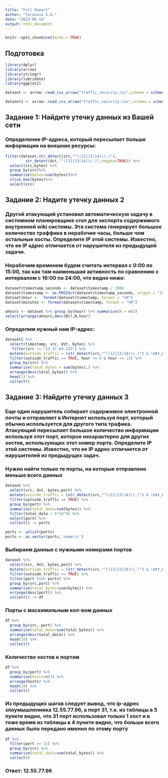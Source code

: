 ---
title: "Full Report"
author: "Tarasova S.A."
date: "2023-06-14"
output: html_document
---

```{r setup, include=FALSE}
knitr::opts_chunk$set(echo = TRUE)
```
## Подготовка
```{r}
library(dplyr)
library(arrow)
library(stringr)
library(lubridate)
library(ggplot2)
```

```{r,warning=FALSE, message=FALSE, error=FALSE}
dataset <- arrow::read_csv_arrow("traffic_security.csv",schema = schema(timestamp=int64(),src=utf8(),dst=utf8(),port=uint32(),bytes=uint32()))
```

```{r,warning=FALSE, message=FALSE, error=FALSE}
dataset1 <- arrow::read_csv_arrow("traffic_security.csv",schema = schema(timestamp=int64(),src=utf8(),dst=utf8(),port=uint32(),bytes=uint32()))
```

## Задание 1: Найдите утечку данных из Вашей сети

### Определение IP-адреса, который пересылает больше информации на внешние ресурсы:

```{r}
filter(dataset,str_detect(src,"^((12|13|14)\\.)"),
         str_detect(dst,"^((12|13|14)\\.)",negate=TRUE)) %>% 
  select(src,bytes) %>%
  group_by(src)%>% 
  summarise(bytes=sum(bytes))%>%
  slice_max(bytes)%>%
  select(src)
```

## Задание 2: Надите утечку данных 2

### Другой атакующий установил автоматическую задачу в системном планировщике cron для экспорта содержимого внутренней wiki системы. Эта система генерирует большое количество траффика в нерабочие часы, больше чем остальные хосты. Определите IP этой системы. Известно, что ее IP адрес отличается от нарушителя из предыдущей задачи.

###  Нерабочим временем будем считать интервал с 0:00 по 15:00, так как там наименьшая активность по сравнению с интервалом с 16:00 по 24:00, что видно ниже:

```{r}
dataset$timestamp_seconds <- dataset$timestamp / 1000
dataset$timestamp <- as.POSIXct(dataset$timestamp_seconds, origin = "1970-01-01", tz = "Europe/Moscow")
dataset$hour <-  format(dataset$timestamp, format = "%H")
dataset$minutes <- format(dataset$timestamp, format = "%M")
```

```{r}
ahours <- dataset %>% group_by(hour) %>% summarise(N = n())
select(arrange(ahours,desc(N)),N,hour)
```

### Определим нужный нам IP-адрес:

```{r}
dataset1 %>%
  select(timestamp, src, dst, bytes) %>%
   filter(src != "13.37.84.125") %>%
  mutate(outside_traffic = (str_detect(src,"^((12|13|14)\\.)") & !str_detect(dst,"^((12|13|14)\\.)")), hour = hour(as_datetime(timestamp/1000))) %>%
  filter(outside_traffic == TRUE, hour >= 0 & hour <= 15) %>%
  group_by(src) %>%
  summarise(total_bytes = sum(bytes),) %>%
  arrange(desc(total_bytes)) %>%
  head(1) %>%
  collect()
```


## Задание 3: Найдите утечку данных 3
### Еще один нарушитель собирает содержимое электронной почты и отправляет в Интернет используя порт, который обычно используется для другого типа трафика. Атакующий пересылает большое количество информации используя этот порт, которое нехарактерно для других хостов, использующих этот номер порта. Определите IP этой системы. Известно, что ее IP адрес отличается от нарушителей из предыдущих задач.

### Нужно найти только те порты, на которые отправлено меньше всего данных
```{r,warning=FALSE, message=FALSE, error=FALSE}
dataset %>%
  select(src, dst, bytes,port) %>%
  mutate(outside_traffic = (str_detect(src,"^((12|13|14)\\.)") & !str_detect(dst,"^((12|13|14)\\.)"))) %>%
  filter(outside_traffic == TRUE) %>%
  group_by(port) %>%
  summarise(total_data=sum(bytes)) %>%
  filter(total_data < 5*10^9) %>%
  select(port) %>%
  collect() -> ports

ports <- unlist(ports)
ports <- as.vector(ports,'numeric')
```


### Выбираем данные с нужными номерами портов
```{r,warning=FALSE, message=FALSE, error=FALSE}
dataset %>%
  select(src, dst, bytes,port) %>%
  mutate(outside_traffic = (str_detect(src,"^((12|13|14)\\.)") & !str_detect(dst,"^((12|13|14)\\.)"))) %>%
  filter(outside_traffic == TRUE) %>%
  filter(port %in% ports) %>%
  group_by(src,port) %>%
  summarise(total_bytes=sum(bytes)) %>%
  arrange(desc(port)) %>%
  collect() -> df

```


### Порты с маскимальным кол-вом данных
```{r,warning=FALSE, message=FALSE, error=FALSE}
df %>%
  group_by(src, port) %>%
  summarise(total_data=sum(total_bytes)) %>%
  arrange(desc(total_data)) %>%
  head(10) %>%
  collect()
```


### Количество хостов к портам
```{r,warning=FALSE, message=FALSE, error=FALSE}
df %>%
  group_by(port) %>%
  summarise(hosts=n()) %>%
  arrange(hosts) %>%
  head(10) %>%
  collect()
```


### Из предыдущих шагов следует вывод, что ip-адрес злоумышленника 12.55.77.96, а порт 31, т.к. из таблицы в 5 пункте видно, что 31 порт использовал только 1 хост и в тоже время из таблицы в 4 пункте видно, что больше всего данных было передано именно по этому порту 
```{r,warning=FALSE, message=FALSE, error=FALSE}
df %>%
  filter(port == 31) %>%
  group_by(src) %>%
  summarise(total_data=sum(total_bytes)) %>%
  collect()
```

### Ответ: 12.55.77.96